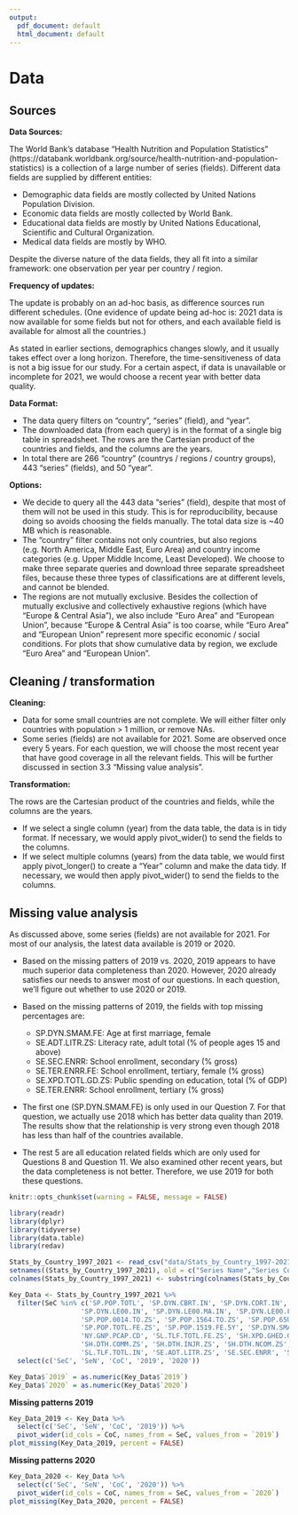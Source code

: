 ```yaml
---
output:
  pdf_document: default
  html_document: default
---
```

# Data 

## Sources

**Data Sources:**

The World Bank’s database “Health Nutrition and Population Statistics” (https://databank.worldbank.org/source/health-nutrition-and-population-statistics) is a collection of a large number of series (fields).
Different data fields are supplied by different entities:

* Demographic data fields are mostly collected by United Nations Population Division.
* Economic data fields are mostly collected by World Bank.
* Educational data fields are mostly by United Nations Educational, Scientific and Cultural Organization.
* Medical data fields are mostly by WHO.

Despite the diverse nature of the data fields, they all fit into a similar framework: one observation per year per country / region.

**Frequency of updates:**

The update is probably on an ad-hoc basis, as difference sources run different schedules.
(One evidence of update being ad-hoc is: 2021 data is now available for some fields but not for others, and each available field is available for almost all the countries.)

As stated in earlier sections, demographics changes slowly, and it usually takes effect over a long horizon. Therefore, the time-sensitiveness of data is not a big issue for our study. For a certain aspect, if data is unavailable or incomplete for 2021, we would choose a recent year with better data quality.

**Data Format:**

* The data query filters on “country”, “series” (field), and “year”.
* The downloaded data (from each query) is in the format of a single big table in spreadsheet. The rows are the Cartesian product of the countries and fields, and the columns are the years.
* In total there are 266 “country” (countrys / regions / country groups), 443 “series” (fields), and 50 “year”.

**Options:**

* We decide to query all the 443 data “series” (field), despite that most of them will not be used in this study. This is for reproducibility, because doing so avoids choosing the fields manually. The total data size is ~40 MB which is reasonable.
* The “country” filter contains not only countries, but also regions (e.g. North America, Middle East, Euro Area) and country income categories (e.g. Upper Middle Income, Least Developed). We choose to make three separate queries and download three separate spreadsheet files, because these three types of classifications are at different levels, and cannot be blended.
* The regions are not mutually exclusive.
Besides the collection of mutually exclusive and collectively exhaustive regions (which have “Europe & Central Asia”), we also include “Euro Area” and “European Union”, because “Europe & Central Asia” is too coarse, while “Euro Area” and “European Union” represent more specific economic / social conditions. For plots that show cumulative data by region, we exclude "Euro Area" and "European Union".

## Cleaning / transformation

**Cleaning:**

* Data for some small countries are not complete. We will either filter only countries with population > 1 million, or remove NAs.
* Some series (fields) are not available for 2021. Some are observed once every 5 years. For each question, we will choose the most recent year that have good coverage in all the relevant fields. This will be further discussed in section 3.3 "Missing value analysis".

**Transformation:**

The rows are the Cartesian product of the countries and fields, while the columns are the years.

* If we select a single column (year) from the data table, the data is in tidy format. If necessary, we would apply pivot_wider() to send the fields to the columns.
* If we select multiple columns (years) from the data table, we would first apply pivot_longer() to create a “Year” column and make the data tidy. If necessary, we would then apply pivot_wider() to send the fields to the columns.

## Missing value analysis

As discussed above, some series (fields) are not available for 2021. For most of our analysis, the latest data available is 2019 or 2020.

* Based on the missing patters of 2019 vs. 2020, 2019 appears to have much superior data completeness than 2020. However, 2020 already satisfies our needs to answer most of our questions. In each question, we'll figure out whether to use 2020 or 2019.

* Based on the missing patterns of 2019, the fields with top missing percentages are:  
  + SP.DYN.SMAM.FE:    Age at first marriage, female
  + SE.ADT.LITR.ZS:    Literacy rate, adult total (% of people ages 15 and above)
  + SE.SEC.ENRR:       School enrollment, secondary (% gross)
  + SE.TER.ENRR.FE:    School enrollment, tertiary, female (% gross)
  + SE.XPD.TOTL.GD.ZS: Public spending on education, total (% of GDP)
  + SE.TER.ENRR:       School enrollment, tertiary (% gross)
* The first one  (SP.DYN.SMAM.FE) is only used in our Question 7. For that question, we actually use 2018 which has better data quality than 2019. The results show that the relationship is very strong even though 2018 has less than half of the countries available.
* The rest 5 are all education related fields which are only used for Questions 8 and Question 11. We also examined other recent years, but the data completeness is not better. Therefore, we use 2019 for both these questions.


```r
knitr::opts_chunk$set(warning = FALSE, message = FALSE)
```

```r
library(readr)
library(dplyr)
library(tidyverse)
library(data.table)
library(redav)
```

```r
Stats_by_Country_1997_2021 <- read_csv("data/Stats_by_Country_1997-2021.csv", na = "NA")
setnames((Stats_by_Country_1997_2021), old = c("Series Name","Series Code", "Country Name", "Country Code"), new = c("SeN", "SeC", "CoN", "CoC"))
colnames(Stats_by_Country_1997_2021) <- substring(colnames(Stats_by_Country_1997_2021), 1, 4)

Key_Data <- Stats_by_Country_1997_2021 %>%
  filter(SeC %in% c('SP.POP.TOTL', 'SP.DYN.CBRT.IN', 'SP.DYN.CDRT.IN', 'SP.POP.GROW', 'SP.POP.BRTH.MF',
                  'SP.DYN.LE00.IN', 'SP.DYN.LE00.MA.IN', 'SP.DYN.LE00.FE.IN',
                  'SP.POP.0014.TO.ZS', 'SP.POP.1564.TO.ZS', 'SP.POP.65UP.TO.ZS',
                  'SP.POP.TOTL.FE.ZS', 'SP.POP.1519.FE.5Y', 'SP.DYN.SMAM.FE',
                  'NY.GNP.PCAP.CD', 'SL.TLF.TOTL.FE.ZS', 'SH.XPD.GHED.GD.ZS', 'SE.XPD.TOTL.GD.ZS', 'SE.TER.ENRR.FE',
                  'SH.DTH.COMM.ZS', 'SH.DTH.INJR.ZS', 'SH.DTH.NCOM.ZS',
                  'SL.TLF.TOTL.IN', 'SE.ADT.LITR.ZS', 'SE.SEC.ENRR', 'SE.TER.ENRR')) %>%
  select(c('SeC', 'SeN', 'CoC', '2019', '2020'))

Key_Data$`2019` = as.numeric(Key_Data$`2019`)
Key_Data$`2020` = as.numeric(Key_Data$`2020`)
```

**Missing patterns 2019**
```r
Key_Data_2019 <- Key_Data %>%
  select(c('SeC', 'SeN', 'CoC', '2019')) %>%
  pivot_wider(id_cols = CoC, names_from = SeC, values_from = `2019`)
plot_missing(Key_Data_2019, percent = FALSE)
```

**Missing patterns 2020**
```r
Key_Data_2020 <- Key_Data %>%
  select(c('SeC', 'SeN', 'CoC', '2020')) %>%
  pivot_wider(id_cols = CoC, names_from = SeC, values_from = `2020`)
plot_missing(Key_Data_2020, percent = FALSE)
```